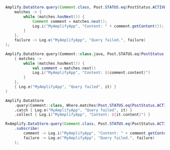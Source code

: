 <BlockSwitcher>
<CodeBlock name="Java">

```java
Amplify.DataStore.query(Comment.class, Post.STATUS.eq(PostStatus.ACTIVE),
    matches -> {
        while (matches.hasNext()) {
            Comment comment = matches.next();
            Log.i("MyAmplifyApp", "Content: " + comment.getContent());
        }
    },
    failure -> Log.e("MyAmplifyApp", "Query failed.", failure)
);
```

</CodeBlock>
<CodeBlock name="Kotlin - Callbacks">

```kotlin
Amplify.DataStore.query(Comment::class.java, Post.STATUS.eq(PostStatus.ACTIVE),
    { matches ->
        while (matches.hasNext()) {
            val comment = matches.next()
            Log.i("MyAmplifyApp", "Content: ${comment.content}")
        }
    },
    { Log.e("MyAmplifyApp", "Query failed", it) }
)
```

</CodeBlock>
<CodeBlock name="Kotlin - Coroutines (Beta)">

```kotlin
Amplify.DataStore
    .query(Comment::class, Where.matches(Post.STATUS.eq(PostStatus.ACTIVE)))
    .catch { Log.e("MyAmplifyApp", "Query failed", it) }
    .collect { Log.i("MyAmplifyApp", "Content: ${it.content}") }
```

</CodeBlock>
<CodeBlock name="RxJava">

```java
RxAmplify.DataStore.query(Comment.class, Post.STATUS.eq(PostStatus.ACTIVE))
    .subscribe(
        comment -> Log.i("MyAmplifyApp", "Content: " + comment.getContent()),
        failure -> Log.e("MyAmplifyApp", "Query failed.", failure)
    );
```

</CodeBlock>
</BlockSwitcher>
